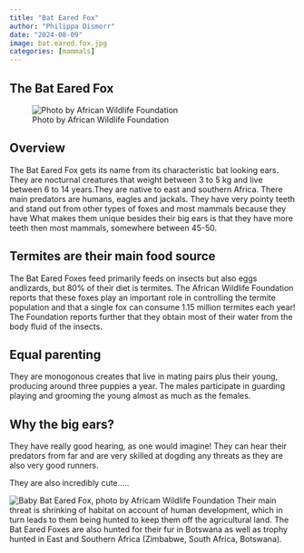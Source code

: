 ```yaml
---
title: "Bat Eared Fox"
author: "Philippa Dismorr"
date: "2024-08-09"
image: bat.eared.fox.jpg
categories: [mammals]
---
```


## The Bat Eared Fox 
![Photo by African Wildlife Foundation  ](bat.eared.fox.jpg)

## Overview

The Bat Eared Fox gets its name from its characteristic bat looking ears. They are nocturnal creatures that weight between 3 to 5 kg and live between 6 to 14 years.They are native to east and southern Africa. There main predators are humans, eagles and jackals. They have very pointy teeth and stand out from other types of foxes and most mammals because they have What makes them unique besides their big ears is that they have more teeth then most mammals, somewhere between 45-50. 

## Termites are their main food source

The Bat Eared Foxes feed primarily feeds on insects but also eggs andlizards, but 80% of their diet is termites. The African Wildlife Foundation reports that these foxes play an important role in controlling the termite population and that a single fox can consume 1.15 million termites each year! The Foundation reports further that they obtain most of their water from the body fluid of the insects. 

## Equal parenting 
They are monogonous creates that live in mating pairs plus their young, producing around three puppies a year. The males participate in guarding playing and grooming the young almost as much as the females. 

## Why the big ears? 
They have really good hearing, as one would imagine! They can hear their predators from far and are very skilled at dogding any threats as they are also very good runners. 

They are also incredibly cute..... 


![Baby Bat Eared Fox, photo by Africam Wildlife Foundation  ](baby.batearedfox.jpg)
Their main threat is shrinking of habitat on account of human development, which in turn leads to them being hunted to keep them off the agricultural land. The Bat Eared Foxes are also hunted for their fur in Botswana as well as trophy hunted in East and Southern Africa (Zimbabwe, South Africa, Botswana). 


